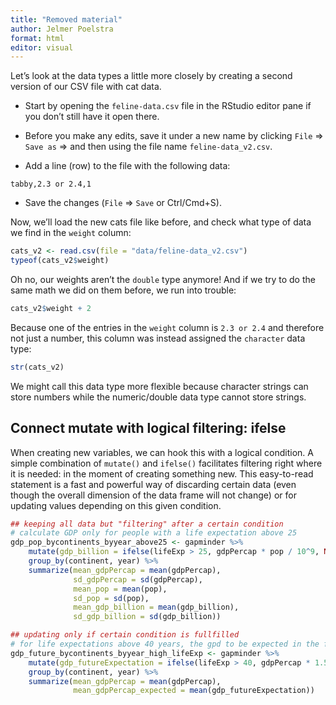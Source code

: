```yaml
---
title: "Removed material"
author: Jelmer Poelstra
format: html
editor: visual
---
```


Let's look at the data types a little more closely by creating a second version of our CSV file with cat data.

-   Start by opening the `feline-data.csv` file in the RStudio editor pane if you don't still have it open there.

-   Before you make any edits, save it under a new name by clicking `File` =\> `Save as` =\> and then using the file name `feline-data_v2.csv`.

-   Add a line (row) to the file with the following data:

```         
tabby,2.3 or 2.4,1
```

-   Save the changes (`File` =\> `Save` or Ctrl/Cmd+S).

Now, we'll load the new cats file like before, and check what type of data we find in the `weight` column:

```r
cats_v2 <- read.csv(file = "data/feline-data_v2.csv")
typeof(cats_v2$weight)
```

Oh no, our weights aren't the `double` type anymore! And if we try to do the same math we did on them before, we run into trouble:

```r
cats_v2$weight + 2
```

Because one of the entries in the `weight` column is `2.3 or 2.4` and therefore not just a number, this column was instead assigned the `character` data type:

```r
str(cats_v2)
```

We might call this data type more flexible because character strings can store numbers while the numeric/double data type cannot store strings.


## Connect mutate with logical filtering: ifelse

When creating new variables, we can hook this with a logical condition. A simple combination of
`mutate()` and `ifelse()` facilitates filtering right where it is needed: in the moment of creating something new.
This easy-to-read statement is a fast and powerful way of discarding certain data (even though the overall dimension
of the data frame will not change) or for updating values depending on this given condition.

```r
## keeping all data but "filtering" after a certain condition
# calculate GDP only for people with a life expectation above 25
gdp_pop_bycontinents_byyear_above25 <- gapminder %>%
    mutate(gdp_billion = ifelse(lifeExp > 25, gdpPercap * pop / 10^9, NA)) %>%
    group_by(continent, year) %>%
    summarize(mean_gdpPercap = mean(gdpPercap),
              sd_gdpPercap = sd(gdpPercap),
              mean_pop = mean(pop),
              sd_pop = sd(pop),
              mean_gdp_billion = mean(gdp_billion),
              sd_gdp_billion = sd(gdp_billion))

## updating only if certain condition is fullfilled
# for life expectations above 40 years, the gpd to be expected in the future is scaled
gdp_future_bycontinents_byyear_high_lifeExp <- gapminder %>%
    mutate(gdp_futureExpectation = ifelse(lifeExp > 40, gdpPercap * 1.5, gdpPercap)) %>%
    group_by(continent, year) %>%
    summarize(mean_gdpPercap = mean(gdpPercap),
              mean_gdpPercap_expected = mean(gdp_futureExpectation))
```

